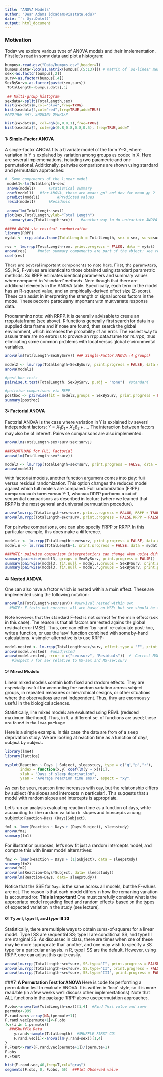 ---
title: "ANOVA Models"
author: "Dean Adams (dcadams@iastate.edu)"
date: "`r Sys.Date()`"
output: html_document
---

### **Motivation**
Today we explore various type of ANOVA  models and their implementation. First let's read in some data and plot a histogram:

```{r eval=TRUE}
bumpus<-read.csv("Data/bumpus.csv",header=T)
bumpus.data<-log(as.matrix(bumpus[,(5:13)])) # matrix of log-linear measurements
sex<-as.factor(bumpus[,2])
surv<-as.factor(bumpus[,4])
SexBySurv<-as.factor(paste(sex,surv))
 TotalLength<-bumpus.data[,1]
 
 ## Multi-group histogram
sexdata<-split(TotalLength,sex)
hist(sexdata$m,col="blue",freq=TRUE)
hist(sexdata$f,col="red",freq=TRUE,add=TRUE)
#ANOTHER WAY, SHOWING OVERLAP

hist(sexdata$m, col=rgb(0,0,0,1),freq=TRUE)
hist(sexdata$f, col=rgb(0.8,0.8,0.8,0.5), freq=TRUE,add=T)
```


#### **1: Single-Factor ANOVA**
A single-factor ANOVA fits a bivariate model of the form Y~X, where variation in Y is explained by variation among groups as coded in X. Here are several implementations, including two parametric and one permutational.  Additionally, pairwise comparisons are shown using standard and permutation approaches:

```{r eval=TRUE}
#  Some components of the linear model
 model1<-lm(TotalLength~sex)
 anova(model1)  	#Statistical summary
 coef(model1)   #for ANOVA, these are means gp1 and dev for mean gp 2
 predict(model1)		#Predicted values
 resid(model1)		#Residuals
 
 anova(lm(TotalLength~sex))
plot(sex,TotalLength,ylab="Total Length")
  summary(aov(TotalLength~sex))    #another way to do univariate ANOVA

##### ANOVA via residual randomization
library(RRPP) 
mydat <- rrpp.data.frame(TotalLength = TotalLength, sex = sex, surv=surv, SexBySurv = SexBySurv)  
  
res <- lm.rrpp(TotalLength~sex, print.progress = FALSE, data = mydat)
anova(res)     #note: summary components are part of the object: see res$ANOVA$ res$coef, etc.
coef(res)
```

There are several important components to note here. First, the parameters, SS, MS, F-values are identical to those obtained using standard parametric methods. So RRPP estimates identical parameters and summary values when compared to 'standard' methods. Note though that there are additional elements in the ANOVA table. Specifically, each term in the model has an R-squared value, and an empirically-derived effect size (Z-score). These can assist in interpreting the strength of signal across factors in the model. These become particularly important with multivariate response data.

Programming note: with RRPP, it is generally advisable to create an rrpp.dataframe (see above). R functions generally first search for data in a supplied data frame and if none are found, then search the global environment, which increases the probability of an error.  The easiest way to assure there are no errors is to provide an rrpp.data.frame for *lm.rrpp*, thus eliminating some common problems with local versus global environmental variables.

```{r eval=TRUE}
anova(lm(TotalLength~SexBySurv)) ### Single-Factor ANOVA (4 groups)

model2 <- lm.rrpp(TotalLength~SexBySurv, print.progress = FALSE, data = mydat) #via RRPP
anova(model2)

#post-hoc tests
pairwise.t.test(TotalLength, SexBySurv, p.adj = "none")  #standard

#pairwise comparisons via RRPP
posthoc <- pairwise(fit = model2,groups = SexBySurv, print.progress = FALSE)
summary(posthoc)
```

#### **3: Factorial ANOVA**
Factorial ANOVA is the case where variation in Y is explained by several independent factors: $Y=X_1\beta_1+X_2\beta_2+\dots$. The interaction between factors may also be of interest. Pairwise comparisons are also implemented:

```{r eval=TRUE}
anova(lm(TotalLength~sex+surv+sex:surv))

###SHORTHAND for FULL Factorial
anova(lm(TotalLength~sex*surv))

model3 <- lm.rrpp(TotalLength~sex*surv, print.progress = FALSE, data = mydat)
anova(model3)
```

With factorial models, another function argument comes into play: full versus residual randomization. This option changes the reduced model against which full models are compared. Full randomization (FRPP) compares each term versus Y~1, whereas RRPP performs a set of sequential comparisons as described in lecture (where we learned that RRPP is the most general and universal permutation procedure).  

```{r eval=TRUE}
anova(lm.rrpp(TotalLength~sex*surv, print.progress = FALSE, RRPP = TRUE, data = mydat))
anova(lm.rrpp(TotalLength~sex*surv, print.progress = FALSE,RRPP = FALSE, data = mydat))
```

For pairwise comparisons, one can also specify FRPP or RRPP.  In this particular example, this does make a difference. 

```{r eval=TRUE}
model.r <- lm.rrpp(TotalLength~sex+surv, print.progress = FALSE, data = mydat)
model.n <- lm.rrpp(TotalLength~1, print.progress = FALSE, data = mydat)

###NOTE: pairwise comparison interpretations can change when using different reduced models
summary(pairwise(model3, groups = SexBySurv, print.progress = FALSE))  #  Default: against H_r: Y=sex+surv
summary(pairwise(model3, fit.null = model.r,groups = SexBySurv, print.progress = FALSE))  #against H_r: Y=sex+surv
summary(pairwise(model3, fit.null = model.n,groups = SexBySurv, print.progress = FALSE))  #against H_r: Y~1
```

#### **4: Nested ANOVA**
One can also have a factor which is nested within a main effect. These are implemented using the following notation:

```{r eval=TRUE}
anova(lm(TotalLength~sex/surv)) #survival nested within sex  
  #NOTE: F-tests not correct: all are based on MSE; but sex should be tested against nested effect!
```
Note however, that the standard F-test is not correct for the main effect (sex in this case). The reason is that all factors are tested agains the global residual error (MSE). Thus, one can either 'by hand' re-calculate post-hoc, write a function, or use the 'aov' function combined with some by-hand calculations. A simpler alternative is to use RRPP:

```{r eval=TRUE}
model.nested <- lm.rrpp(TotalLength~sex/surv, effect.type = "F", print.progress = FALSE, data = mydat)
anova(model.nested)  #unadjusted
anova(model.nested, error = c("sex:surv", "Residuals"))  #  Correct MSE specification
   #inspect F for sex relative to MS-sex and MS-sex:surv
```

#### **5: Mixed Models**
Linear mixed models contain both fixed and random effects. They are especially useful for accounting for: random variation across subject groups, in repeated measures or hierarchical designs, or other situations where the observations are not independent. Thus, they are enormously useful in the biological sciences.

Statistically, line mixed models are evaluated using REML (reduced maximum likelihood). Thus, in R, a different set of functions are used; these are found in the `lme4` package. 

Here is a simple example. In this case, the data are from of a sleep deprivation study. We are looking at reaction time as a function of days, subject by subject:

```{r eval=TRUE}
library(lme4)
library(lattice)
  
xyplot(Reaction ~ Days | Subject, sleepstudy, type = c("g","p","r"),
       index = function(x,y) coef(lm(y ~ x))[1],
       xlab = "Days of sleep deprivation",
       ylab = "Average reaction time (ms)", aspect = "xy")
```

As can be seen, reaction time increases with day, but the relationship differs by subject (the slopes and intercepts in particular). This suggests that a model with random slopes and intercepts is appropriate.

Let's run an analysis evaluating reaction time as a function of days, while accounting for the random variation in slopes and intercepts among subjects: `Reaction~Days (Days|Subject)`. 

```{r eval=TRUE}

fm1 <- lmer(Reaction ~ Days + (Days|Subject), sleepstudy)
anova(fm1)
summary(fm1)
```

For illustration purposes, let's now fit just a random intercepts model, and compare this with linear model alternatives:

```{r eval=TRUE}

fm2 <- lmer(Reaction ~ Days + (1|Subject), data = sleepstudy) 
summary(fm2)
anova(fm2)
anova(lm(Reaction~Days*Subject, data= sleepstudy))
anova(lm(Reaction~Days, data= sleepstudy))
```

Notice that the SSE for `Days` is the same across all models, but the F-values are not. The reason is that each model differs in how the remaining variation is accounted for. **This is important!** One must carefully consider what is the appropriate model regarding fixed and random effects, based on the types of expected variation in the study (see lecture).

#### **6: Type I, type II, and type III SS**
Statistically, there are multiple ways to obtain sums-of-squares for a linear model. Type I SS are sequential SS; type II are conditional SS, and type III are marginal SS. As discussed in class, there are times when one of these may be more appropriate than another, and one may wish to specify a SS type for a particular anlaysis. In R, type I SS are the default. However, using RRPP, one can adjust this quite easily. 

```{r eval=TRUE}
anova(lm.rrpp(TotalLength~sex*surv, SS.type="I", print.progress = FALSE, data = mydat))  #sequential SS
anova(lm.rrpp(TotalLength~sex*surv, SS.type="II", print.progress = FALSE, data = mydat)) #conditional SS
anova(lm.rrpp(TotalLength~sex*surv, SS.type="III", print.progress = FALSE, data = mydat)) #marginal SS
```

###**7: A Permutation Test for ANOVA**
Here is code for performing a permutation test to evaluate ANOVA. It is written in 'loop' style, so it is more readable (in a few weeks we'll discuss other implementations). Note that ALL functions in the package RRPP above use permutation approaches. 

```{r eval=TRUE}
F.obs<-anova(lm(TotalLength~sex))[1,4]  #Find Test value and save
permute<-999
F.rand.vec<-array(NA,(permute+1))
F.rand.vec[permute+1]<-F.obs
for(i in 1:permute){
  ###Shuffle Data
	y.rand<-sample(TotalLength)  #SHUFFLE FIRST COL
	F.rand.vec[i]<-anova(lm(y.rand~sex))[1,4]  
}  
P.Ftest<-rank(F.rand.vec[permute+1])/(permute+1)
F.obs
P.Ftest

hist(F.rand.vec,40,freq=T,col="gray")
segments(F.obs, 0, F.obs, 50)  ##Plot Observed value

```
